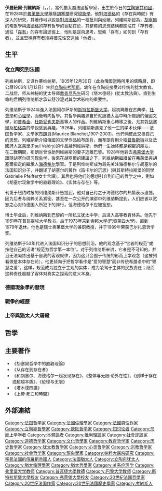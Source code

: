 {{noteTA|G1=Places}}
{{Infobox philosopher
|region = [[西方哲學|西方哲學]]
|era = [[20世紀哲學|20世紀哲學]]
|image = Emmanuel Levinas.jpg
|name  = 伊曼紐爾·列維納斯
|birth_date  = {{nowrap|{{OldStyleDate|1月12日|1906年|1905年12月30日}}}}
|birth_place = [[俄羅斯帝國|俄羅斯帝國]][[維爾納省|維爾納省]][[考那斯|考那斯]]  
|death_date  = {{nowrap|1995年12月25日 (aged 89)}}
|death_place = {{FRA}}[[巴黎|巴黎]]
|国籍    = {{FRA}}
|school_tradition = [[歐陸哲學|歐陸哲學]]
|main_interests   = [[存在現象學|存在現象學]]、[[塔木德|塔木德]]、[[倫理學|倫理學]]、[[本體論|本體論]]
|notable_ideas    = 「他者」、臉孔理論
|influences       = [[邁蒙尼德|邁蒙尼德]]、[[齊克果|齊克果]]、[[胡塞爾|胡塞爾]]、[[海德格|海德格]]、[[加布里埃爾·馬塞爾|馬塞爾]]、[[馬丁·布伯|布伯]]、[[笛卡兒|笛卡兒]]、[[尚-保羅·沙特|沙特]]、[[莫里斯·梅洛-龐蒂|梅洛-龐蒂]]、[[涂爾幹|涂爾幹]] |
|influenced       = [[德里達|德里達]]、[[尚-保羅·沙特|沙特]]、[[莫里斯·梅洛-龐蒂|梅洛-龐蒂]]、[[齊格蒙·鮑曼|鮑曼]]}}

'''伊曼紐爾·列維納斯'''（{{lang-fr|Emmanuel Lévinas}}，{{IPA-fr|emanɥɛl ləvinas|lang}}，{{bd|1906年|1月12日|1995年|12月25日|catIdx=L}}），當代猶太裔法國哲學家，出生於今日的[[立陶宛共和國|立陶宛共和國]]，在1928年於[[弗萊堡大學|弗萊堡大學]]跟隨[[胡塞爾|胡塞爾]]研究[[現象學|現象學]]。他對[[海德格|海德格]]的《存在與時間》有深入的研究，其著作可以說是對[[海德格|海德格]]的一種批判與延續。列維納斯認為，[[胡塞爾|胡塞爾]]的現象學與[[海德格|海德格]]的存有哲學的盲點在於，其整體的思想結構都關注在「存有者」通往「[[存有|存有]]」的存有論途徑上，他則是逆向思考，思索「存有」如何到「存有者」，並且堅稱存有者須將優先性交還給「他者」。

== 生平 ==

=== 從立陶宛到法國 ===
列維納斯，又译作莱维纳斯，1905年12月30日（此為俄國當時所用的儒略曆，即公曆1906年1月12日）生於[[立陶宛|立陶宛]][[考那斯|考那斯]]。幼年在立陶宛接受过传统的犹太教育。二战后，师从神秘的犹太导师[[喬查尼先生|喬查尼先生]]研习《塔木德经》(犹太教法典)。直到生命的后期列维纳斯才承认舒沙泥对其学术影响的重要性。

列维纳斯于1924年進入法国阿尔萨斯的[[斯特拉斯堡大学|斯特拉斯堡大学]]。起初興趣在古典學、[[社會學|社會學]]和[[心理學|心理學]]，而後轉向哲學。其哲學興趣源自於就讀猶太高中時所閱讀的俄國文學，如[[普希金|普希金]]、[[杜斯妥也夫斯基|杜斯妥也夫斯基]]等人的作品。列維納斯重心轉移之後，尤其對[[胡塞爾|胡塞爾]]及[[柏格森|柏格森]]的學說感到興趣。1926年，列維納斯遇見了他一生的学术伙伴——法国哲学家、文學家[[布朗肖|布朗肖]](Maurice Blanchot,1907-2003)。他們倆彼此交換自己的思想，列維納斯介紹俄國的文學作品給布朗肖，而布朗肖則介紹[[普魯斯特|普魯斯特]]以及法國詩人[[瓦萊里|瓦萊里]](Paul Valéry)的作品給列維納斯。他們一生始終都是親密的朋友，在二戰期間，布朗肖曾協助列維納斯的妻子逃離巴黎。1928年他转去[[弗莱堡大学|弗莱堡大学]]跟随胡塞尔研习[[现象学|现象学]]，後來在胡塞爾的建議之下，列維納斯繼續留在弗萊堡與胡塞爾指定的繼承人[[海德格尔|海德格尔]]學習。于是列维纳斯成为最先关注海德格尔与胡塞尔的法国知识分子，并翻译了胡塞尔的著作《笛卡尔的沉思》(與其斯特拉斯堡的同學Gabrielle Pfeiffer女士合譯)，其后也将他们的思想引介到自己的哲学之中，例如《胡塞尔现象学中的直觀理论》、《实体与存在》等。

刊发于纽约时报的列维纳斯讣告提到，他对自己付之于海德格尔的热情表示遗憾，因为后者与纳粹关系紧密。甚至在一次公开的演讲中列维纳斯提到，人们应该以宽恕之心对待德国人所犯下的罪行，但海德格尔不应被宽恕。

博士毕业后，列维纳斯到巴黎的一所私立犹太中学，后进入高等教育体系。他先于1961年在普瓦提埃大学教书，后于1973年来到[[索邦大学|索邦大学]](巴黎第四大學)，直到1979年退休。他也是瑞士弗莱堡大学的兼职教授，并于1989年荣获巴尔扎恩哲学奖。

列维纳斯于50年代进入法国知识分子的思想前沿，他的观念基于“它者的规范”或按他自己的话讲“规范为哲学第一本位”。对于列维纳斯来讲，它者是不可知的，并且无法凝练出基于自我的客观规律，因为这只会囿于传统的形而上学观念（这被列看做是本体存在论）。他更倾向于把哲学看作是“爱的智慧”而非传统希腊语中的“智慧之爱”。这样，规范成为独立于主观的实体，成为凌驾于主体的民族责任；继而这种责任超越了客体对真实之探索的意义本身。

=== 德國現象學的發現 ===

=== 戰爭的經歷 ===

=== 上帝與猶太人大屠殺 ===

== 哲學 ==

== 主要著作 ==
* 《胡塞爾哲學中的直觀理論》
* 《从存在到存在者》
* 《和胡塞尔、海德格尔一起发现存在》、《整体与无限:论外在性》、《别样于存在或超越本质》、《伦理与无限》
* 《塔木德四講》
* 《上帝·死亡和時間》

== 外部連結 ==
{{wikiquotelang|en|Emmanuel Levinas}}
{{大陆哲学}}
{{Authority control}}
{{DEFAULTSORT:Levinas, Emmanuel}}
[[Category:法国哲学家|Category:法国哲学家]]
[[Category:法國倫理學家|Category:法國倫理學家]]
[[Category:法國男性作家|Category:法國男性作家]]
[[Category:立陶宛哲學家|Category:立陶宛哲學家]]
[[Category:欧陆哲学家|Category:欧陆哲学家]]
[[Category:知识论者|Category:知识论者]]
[[Category:形而上学学者|Category:形而上学学者]]
[[Category:本體論者|Category:本體論者]]
[[Category:批判理論家|Category:批判理論家]]
[[Category:社會評論家|Category:社會評論家]]
[[Category:道德哲学家|Category:道德哲学家]]
[[Category:文化哲學家|Category:文化哲學家]]
[[Category:教育哲学家|Category:教育哲学家]]
[[Category:历史哲学家|Category:历史哲学家]]
[[Category:犹太教哲学家|Category:犹太教哲学家]]
[[Category:心灵哲学家|Category:心灵哲学家]]
[[Category:宗教哲学家|Category:宗教哲学家]]
[[Category:社会哲学家|Category:社会哲学家]]
[[Category:現象學家|Category:現象學家]]
[[Category:纳粹大屠杀研究|Category:纳粹大屠杀研究]]
[[Category:移民法國的俄羅斯帝國人|Category:移民法國的俄羅斯帝國人]]
[[Category:法國猶太人|Category:法國猶太人]]
[[Category:立陶宛犹太人|Category:立陶宛犹太人]]
[[Category:猶太倫理學家|Category:猶太倫理學家]]
[[Category:猶太哲學家|Category:猶太哲學家]]
[[Category:关系伦理学|Category:关系伦理学]]
[[Category:弗里堡大学教师|Category:弗里堡大学教师]]
[[Category:普瓦捷大學教師|Category:普瓦捷大學教師]]
[[Category:巴黎大学教师|Category:巴黎大学教师]]
[[Category:斯特拉斯堡大學校友|Category:斯特拉斯堡大學校友]]
[[Category:弗萊堡大學校友|Category:弗萊堡大學校友]]
[[Category:20世紀法國哲學家|Category:20世紀法國哲學家]]
[[Category:20世纪法国作家|Category:20世纪法国作家]]
[[Category:20世纪法國歷史學家|Category:20世纪法國歷史學家]]
[[Category:考納斯人|Category:考納斯人]]